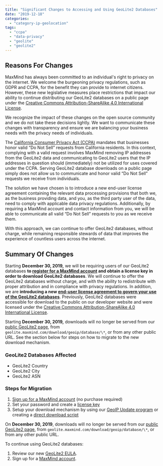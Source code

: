 ```yaml
---
title: "Significant Changes to Accessing and Using GeoLite2 Databases"
date: "2019-12-18"
categories:
  - "category-ip-geolocation"
tags:
  - "ccpa"
  - "data-privacy"
  - "geolite"
  - "geolite2"
---
```


## Reasons For Changes

MaxMind has always been committed to an individual's right to privacy on the
internet. We welcome the burgeoning privacy regulations, such as GDPR and CCPA,
for the benefit they can provide to internet citizens. However, these new
legislative measures place restrictions that impact our ability to continue
distributing our GeoLite2 databases on a public page under the [Creative Commons
Attribution-ShareAlike 4.0 International
License](https://creativecommons.org/licenses/by-sa/4.0/).

We recognize the impact of these changes on the open source community and we do
not take these decisions lightly. We want to communicate these changes with
transparency and ensure we are balancing your business needs with the privacy
needs of individuals.

The [California Consumer Privacy Act (CCPA)](https://oag.ca.gov/privacy/ccpa)
mandates that businesses honor valid “Do Not Sell” requests from California
residents. In this context, complying with a valid request involves MaxMind
removing IP addresses from the GeoLite2 data and communicating to GeoLite2 users
that the IP addresses in question should (immediately) not be utilized for uses
covered under the CCPA. Serving GeoLite2 database downloads on a public page
simply does not allow us to communicate and honor valid “Do Not Sell” requests
we receive from individuals.

The solution we have chosen is to introduce a new end-user license agreement
containing the relevant data processing provisions that both we, as the business
providing data, and you, as the third party user of the data, need to comply
with applicable data privacy regulations. Additionally, by requiring a MaxMind
account and contact information from you, we will be able to communicate all
valid “Do Not Sell” requests to you as we receive them.

With this approach, we can continue to offer GeoLite2 databases, without charge,
while remaining responsible stewards of data that improves the experience of
countless users across the internet.

## Summary Of Changes

Starting **December 30, 2019,** we will be requiring users of our GeoLite2
databases **to [register for a MaxMind
account](https://www.maxmind.com/en/geolite2/signup) and obtain a license key in
order to download GeoLite2 databases**. We will continue to offer the GeoLite2
databases without charge, and with the ability to redistribute with proper
attribution and in compliance with privacy regulations. In addition, we are
**introducing a new [end-user license agreement to govern your use of the
GeoLite2 databases](https://www.maxmind.com/en/geolite2/eula)**. Previously,
GeoLite2 databases were accessible for download to the public on our developer
website and were licensed under the [Creative Commons Attribution-ShareAlike 4.0
International License](https://creativecommons.org/licenses/by-sa/4.0/).

Starting **December 30, 2019,** downloads will no longer be served from our
[public GeoLite2 page](https://dev.maxmind.com/geoip/geoip2/geolite2/), from
`geolite.maxmind.com/download/geoip/database/\*`, or from any other public URL.
See the section below for steps on how to migrate to the new download mechanism.

### GeoLite2 Databases Affected

- GeoLite2 Country
- GeoLite2 City
- GeoLite2 ASN

### Steps for Migration

1. [Sign up for a MaxMind account](https://www.maxmind.com/en/geolite2/signup)
(no purchase required)
2. Set your password and create a [license
key](https://www.maxmind.com/en/accounts/current/license-key)
3. Setup your download mechanism by using our [GeoIP Update
program](https://dev.maxmind.com/geoip/geoipupdate/#For_Free_GeoLite2_Databases)
or creating a [direct download
script](https://dev.maxmind.com/geoip/geoipupdate/#Direct_Downloads)

On **December 30, 2019**, downloads will no longer be served from our [public
GeoLite2 page](https://dev.maxmind.com/geoip/geoip2/geolite2/), from
`geolite.maxmind.com/download/geoip/database/\*`, or from any other public URL.

To continue using GeoLite2 databases:

1. Review our new [GeoLite2 EULA](https://www.maxmind.com/en/geolite2/eula).
2. Sign up for a [MaxMind account](https://www.maxmind.com/en/geolite2/signup).

